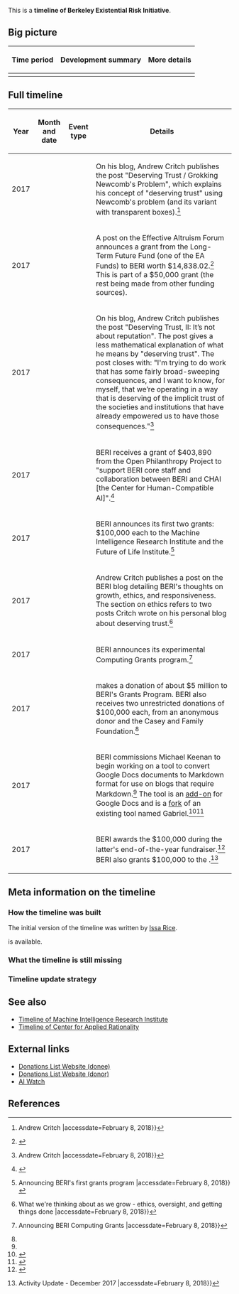 This is a '''timeline of Berkeley Existential Risk Initiative'''.

==Big picture==

{| class="wikitable"
! Time period !! Development summary !! More details
|-
|}

==Full timeline==

{| class="sortable wikitable"
! Year !! Month and date !! Event type !! Details
|-
| 2017 || {{Dts|February 2}} || || On his blog, Andrew Critch publishes the post "Deserving Trust / Grokking Newcomb's Problem", which explains his concept of "deserving trust" using Newcomb's problem (and its variant with transparent boxes).<ref>{{cite web |url=http://acritch.com/deserving-trust/ |title=Deserving Trust / Grokking Newcomb's Problem {{!}} Andrew Critch |accessdate=February 8, 2018}}</ref>
|-
| 2017 || {{Dts|April 20}} || || A post on the Effective Altruism Forum announces a grant from the Long-Term Future Fund (one of the EA Funds) to BERI worth $14,838.02.<ref>{{cite web |url=http://effective-altruism.com/ea/19d/update_on_effective_altruism_funds/ |title=Update on Effective Altruism Funds - Effective Altruism Forum |accessdate=February 8, 2018}}</ref> This is part of a $50,000 grant (the rest being made from other funding sources).
|-
| 2017 || {{dts|May 20}} || || On his blog, Andrew Critch publishes the post "Deserving Trust, II: It’s not about reputation". The post gives a less mathematical explanation of what he means by "deserving trust". The post closes with: "I'm trying to do work that has some fairly broad-sweeping consequences, and I want to know, for myself, that we’re operating in a way that is deserving of the implicit trust of the societies and institutions that have already empowered us to have those consequences."<ref>{{cite web |url=http://acritch.com/deserving-trust-2/ |title=Deserving Trust, II: It's not about reputation {{!}} Andrew Critch |accessdate=February 8, 2018}}</ref>
|-
| 2017 || {{Dts|July}} || || BERI receives a grant of $403,890 from the Open Philanthropy Project to "support BERI core staff and collaboration between BERI and CHAI [the Center for Human-Compatible AI]".<ref>{{cite web |url=https://www.openphilanthropy.org/focus/global-catastrophic-risks/potential-risks-advanced-artificial-intelligence/berkeley-existential-risk-initiative-core-staff-and-chai-collaboration |publisher=Open Philanthropy Project |title=Berkeley Existential Risk Initiative (BERI) — Core Support and CHAI Collaboration |date=December 15, 2017 |accessdate=February 8, 2018}}</ref>
|-
| 2017 || {{dts|September 25}} || || BERI announces its first two grants: $100,000 each to the Machine Intelligence Research Institute and the Future of Life Institute.<ref>{{cite web |url=http://existence.org/grants |title=Berkeley Existential Risk Initiative {{!}} Announcing BERI's first grants program |accessdate=February 8, 2018}}</ref>
|-
| 2017 || {{dts|October 19}} || || Andrew Critch publishes a post on the BERI blog detailing BERI's thoughts on growth, ethics, and responsiveness. The section on ethics refers to two posts Critch wrote on his personal blog about deserving trust.<ref>{{cite web |url=http://existence.org/growth |title=Berkeley Existential Risk Initiative {{!}} What we're thinking about as we grow - ethics, oversight, and getting things done |accessdate=February 8, 2018}}</ref>
|-
| 2017 || {{Dts|December 1}} || || BERI announces its experimental Computing Grants program.<ref>{{cite web |url=http://existence.org/computing |title=Berkeley Existential Risk Initiative {{!}} Announcing BERI Computing Grants |accessdate=February 8, 2018}}</ref>
|-
| 2017 || {{Dts|December}} || || {{W|Jaan Tallinn}} makes a donation of about $5 million to BERI's Grants Program. BERI also receives two unrestricted donations of $100,000 each, from an anonymous donor and the Casey and Family Foundation.<ref name="december-2017-activity-update" />
|-
| 2017 || {{Dts|December}} || || BERI commissions Michael Keenan to begin working on a tool to convert Google Docs documents to Markdown format for use on blogs that require Markdown.<ref name="december-2017-activity-update" /> The tool is an [[wikipedia:Plug-in (computing)|add-on]] for Google Docs and is a [[wikipedia:Fork (software development)|fork]] of an existing tool named Gabriel.<ref>{{cite web |url=https://chrome.google.com/webstore/detail/gabriel-keenan-fork/ocoipfenidpihjgimokbihfaefamehlg |title=Gabriel - Keenan fork - Google Docs add-on |accessdate=February 8, 2018}}</ref><ref>{{cite web |url=https://thiscouldbejd.github.io/Gabriel/ |title=Gabriel by thiscouldbejd |accessdate=February 8, 2018}}</ref>
|-
| 2017 || {{dts|December}} || || BERI awards the {{W|Machine Intelligence Research Institute}} $100,000 during the latter's end-of-the-year fundraiser.<ref>{{cite web |url=https://intelligence.org/2018/01/10/fundraising-success/ |title=Fundraising success! - Machine Intelligence Research Institute |publisher=[[wikipedia:Machine Intelligence Research Institute|Machine Intelligence Research Institute]] |date=January 10, 2018 |accessdate=February 8, 2018}}</ref> BERI also grants $100,000 to the {{W|Center for Applied Rationality}}.<ref name="december-2017-activity-update">{{cite web |url=http://existence.org/2018/01/11/activity-update-december-2017.html |title=Berkeley Existential Risk Initiative {{!}} Activity Update - December 2017 |accessdate=February 8, 2018}}</ref>
|}

==Meta information on the timeline==

===How the timeline was built===

The initial version of the timeline was written by [[User:Issa|Issa Rice]].

{{funding info}} is available.

===What the timeline is still missing===

===Timeline update strategy===

==See also==

* [[Timeline of Machine Intelligence Research Institute]]
* [[Timeline of Center for Applied Rationality]]

==External links==

* [https://donations.vipulnaik.com/donee.php?donee=Berkeley+Existential+Risk+Initiative Donations List Website (donee)]
* [https://donations.vipulnaik.com/donor.php?donor=Berkeley+Existential+Risk+Initiative Donations List Website (donor)]
* [https://aiwatch.issarice.com/?organization=Berkeley+Existential+Risk+Initiative AI Watch]

==References==

{{Reflist|30em}}
